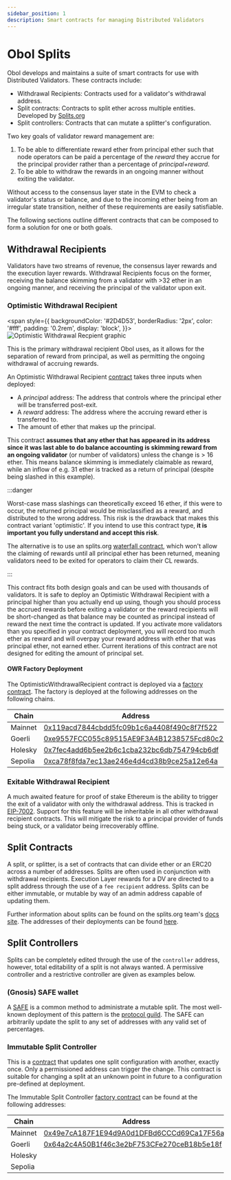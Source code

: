 ```yaml
---
sidebar_position: 1
description: Smart contracts for managing Distributed Validators
---
```


# Obol Splits

Obol develops and maintains a suite of smart contracts for use with Distributed Validators. These contracts include:

- Withdrawal Recipients: Contracts used for a validator's withdrawal address.
- Split contracts: Contracts to split ether across multiple entities. Developed by [Splits.org](https://splits.org)
- Split controllers: Contracts that can mutate a splitter's configuration.

Two key goals of validator reward management are:

1. To be able to differentiate reward ether from principal ether such that node operators can be paid a percentage of the _reward_ they accrue for the principal provider rather than a percentage of _principal+reward_.
2. To be able to withdraw the rewards in an ongoing manner without exiting the validator.

Without access to the consensus layer state in the EVM to check a validator's status or balance, and due to the incoming ether being from an irregular state transition, neither of these requirements are easily satisfiable.

The following sections outline different contracts that can be composed to form a solution for one or both goals.

## Withdrawal Recipients

Validators have two streams of revenue, the consensus layer rewards and the execution layer rewards. Withdrawal Recipients focus on the former, receiving the balance skimming from a validator with >32 ether in an ongoing manner, and receiving the principal of the validator upon exit.

### Optimistic Withdrawal Recipient

<span
    style={{
      backgroundColor: '#2D4D53',
      borderRadius: '2px',
      color: '#fff',
      padding: '0.2rem',
      display: 'block',
    }}>
    <img src="/img/obol_owr_split.png" alt="Optimistic Withdrawal Recpient graphic"></img>
  </span>

This is the primary withdrawal recipient Obol uses, as it allows for the separation of reward from principal, as well as permitting the ongoing withdrawal of accruing rewards.

An Optimistic Withdrawal Recipient [contract](https://github.com/ObolNetwork/obol-splits/blob/main/src/owr/OptimisticWithdrawalRecipient.sol) takes three inputs when deployed:

- A _principal_ address: The address that controls where the principal ether will be transferred post-exit.
- A _reward_ address: The address where the accruing reward ether is transferred to.
- The amount of ether that makes up the principal.

This contract **assumes that any ether that has appeared in its address since it was last able to do balance accounting is skimming reward from an ongoing validator** (or number of validators) unless the change is > 16 ether. This means balance skimming is immediately claimable as reward, while an inflow of e.g. 31 ether is tracked as a return of principal (despite being slashed in this example).

:::danger

Worst-case mass slashings can theoretically exceed 16 ether, if this were to occur, the returned principal would be misclassified as a reward, and distributed to the wrong address. This risk is the drawback that makes this contract variant 'optimistic'. If you intend to use this contract type, **it is important you fully understand and accept this risk**.

The alternative is to use an splits.org [waterfall contract](https://docs.splits.org/core/waterfall), which won't allow the claiming of rewards until all principal ether has been returned, meaning validators need to be exited for operators to claim their CL rewards.

:::

This contract fits both design goals and can be used with thousands of validators. It is safe to deploy an Optimistic Withdrawal Recipient with a principal higher than you actually end up using, though you should process the accrued rewards before exiting a validator or the reward recipients will be short-changed as that balance may be counted as principal instead of reward the next time the contract is updated. If you activate more validators than you specified in your contract deployment, you will record too much ether as reward and will overpay your reward address with ether that was principal ether, not earned ether. Current iterations of this contract are not designed for editing the amount of principal set.

#### OWR Factory Deployment

The OptimisticWithdrawalRecipient contract is deployed via a [factory contract](https://github.com/ObolNetwork/obol-splits/blob/main/src/owr/OptimisticWithdrawalRecipientFactory.sol). The factory is deployed at the following addresses on the following chains.

| Chain   | Address                                                                                                                       |
|---------|-------------------------------------------------------------------------------------------------------------------------------|
| Mainnet | [0x119acd7844cbdd5fc09b1c6a4408f490c8f7f522](https://etherscan.io/address/0x119acd7844cbdd5fc09b1c6a4408f490c8f7f522)         |
| Goerli  | [0xe9557FCC055c89515AE9F3A4B1238575Fcd80c26](https://goerli.etherscan.io/address/0xe9557FCC055c89515AE9F3A4B1238575Fcd80c26)  |
| Holesky | [0x7fec4add6b5ee2b6c1cba232bc6db754794cb6df](https://holesky.etherscan.io/address/0x7fec4add6b5ee2b6c1cba232bc6db754794cb6df)  |
| Sepolia | [0xca78f8fda7ec13ae246e4d4cd38b9ce25a12e64a](https://sepolia.etherscan.io/address/0xca78f8fda7ec13ae246e4d4cd38b9ce25a12e64a) |

### Exitable Withdrawal Recipient

A much awaited feature for proof of stake Ethereum is the ability to trigger the exit of a validator with only the withdrawal address. This is tracked in [EIP-7002](https://eips.ethereum.org/EIPS/eip-7002). Support for this feature will be inheritable in all other withdrawal recipient contracts. This will mitigate the risk to a principal provider of funds being stuck, or a validator being irrecoverably offline.

## Split Contracts

A split, or splitter, is a set of contracts that can divide ether or an ERC20 across a number of addresses. Splits are often used in conjunction with withdrawal recipients. Execution Layer rewards for a DV are directed to a split address through the use of a `fee recipient` address. Splits can be either immutable, or mutable by way of an admin address capable of updating them.

Further information about splits can be found on the splits.org team's [docs site](https://docs.splits.org/). The addresses of their deployments can be found [here](https://docs.splits.org/core/split#addresses).

## Split Controllers

Splits can be completely edited through the use of the `controller` address, however, total editability of a split is not always wanted. A permissive controller and a restrictive controller are given as examples below.

### (Gnosis) SAFE wallet

A [SAFE](https://safe.global/) is a common method to administrate a mutable split. The most well-known deployment of this pattern is the [protocol guild](https://protocol-guild.readthedocs.io/en/latest/3-smart-contract.html). The SAFE can arbitrarily update the split to any set of addresses with any valid set of percentages.

### Immutable Split Controller

This is a [contract](https://github.com/ObolNetwork/obol-splits/blob/main/src/controllers/ImmutableSplitController.sol) that updates one split configuration with another, exactly once. Only a permissioned address can trigger the change. This contract is suitable for changing a split at an unknown point in future to a configuration pre-defined at deployment.

The Immutable Split Controller [factory contract](https://github.com/ObolNetwork/obol-splits/blob/main/src/controllers/ImmutableSplitControllerFactory.sol) can be found at the following addresses:

| Chain   | Address                                                                                                                       |
|---------|-------------------------------------------------------------------------------------------------------------------------------|
| Mainnet | [0x49e7cA187F1E94d9A0d1DFBd6CCCd69Ca17F56a4](https://etherscan.io/address/0x49e7cA187F1E94d9A0d1DFBd6CCCd69Ca17F56a4)|
| Goerli  | [0x64a2c4A50B1f46c3e2bF753CFe270ceB18b5e18f](https://goerli.etherscan.io/address/0x64a2c4A50B1f46c3e2bF753CFe270ceB18b5e18f) |
| Holesky |                   |
| Sepolia | |
